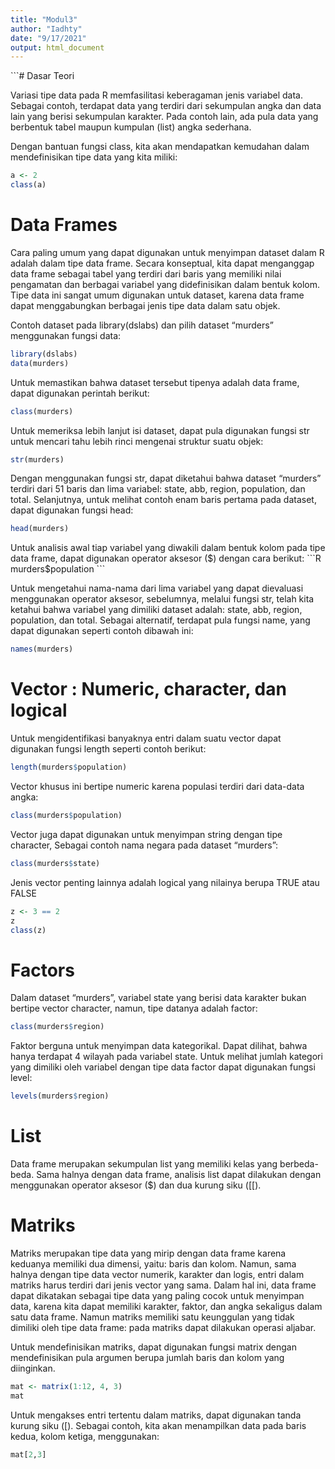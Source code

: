---
title: "Modul3"
author: "Iadhty"
date: "9/17/2021"
output: html_document
---

```# Dasar Teori 

Variasi tipe data pada R memfasilitasi keberagaman jenis variabel data. Sebagai contoh, terdapat data yang terdiri dari sekumpulan angka dan data lain yang berisi sekumpulan karakter. Pada contoh lain, ada pula data yang berbentuk tabel maupun kumpulan (list) angka sederhana. 

Dengan bantuan fungsi class, kita akan mendapatkan kemudahan dalam mendefinisikan tipe data yang kita miliki:

```{R}
a <- 2
class(a)
```

# Data Frames

Cara paling umum yang dapat digunakan untuk menyimpan dataset dalam R adalah dalam tipe data frame. Secara konseptual, kita dapat menganggap data frame sebagai tabel yang terdiri dari baris yang memiliki nilai pengamatan dan berbagai variabel yang didefinisikan dalam bentuk kolom. Tipe data ini sangat umum digunakan untuk dataset, karena data frame dapat menggabungkan berbagai jenis tipe data dalam satu objek.

Contoh dataset pada library(dslabs) dan pilih dataset “murders” 
menggunakan fungsi data:

```{R}
library(dslabs)
data(murders)
```

Untuk memastikan bahwa dataset tersebut tipenya adalah data frame, dapat digunakan perintah berikut:

```{R}
class(murders)
```

Untuk memeriksa lebih lanjut isi dataset, dapat pula digunakan fungsi str untuk mencari tahu lebih rinci mengenai struktur suatu objek:

```{R}
str(murders)
```

Dengan menggunakan fungsi str, dapat diketahui bahwa dataset “murders” terdiri dari 51 baris dan lima variabel: state, abb, region, population, dan total. Selanjutnya, untuk melihat contoh enam baris pertama pada dataset, dapat digunakan fungsi head:

```{R}
head(murders)
```

Untuk analisis awal tiap variabel yang diwakili dalam bentuk kolom pada tipe data frame, dapat digunakan operator aksesor ($) dengan cara berikut:
 ```{R}
 murders$population
 ```
 
Untuk mengetahui nama-nama dari lima variabel yang dapat dievaluasi menggunakan operator aksesor, sebelumnya, melalui fungsi str, telah kita ketahui bahwa variabel yang dimiliki dataset adalah: state, abb, region, population, dan total. Sebagai alternatif, terdapat pula fungsi name, yang dapat digunakan seperti contoh dibawah ini:

```{R}
names(murders)
```

# Vector : Numeric, character, dan logical

Untuk mengidentifikasi banyaknya entri dalam suatu vector dapat digunakan fungsi length seperti contoh berikut:

```{R}
length(murders$population)
```

Vector khusus ini bertipe numeric karena populasi terdiri dari data-data angka:

 ```{R}
 class(murders$population)
 ```

Vector juga dapat digunakan untuk menyimpan string dengan tipe character, Sebagai contoh nama negara pada dataset “murders”:

```{R}
class(murders$state)
```

Jenis vector penting lainnya adalah logical yang nilainya berupa TRUE atau FALSE

```{R}
z <- 3 == 2
z
class(z)
```


# Factors

Dalam dataset “murders”, variabel state yang berisi data karakter bukan bertipe vector character, namun, tipe datanya adalah factor:

```{R}
class(murders$region)
```

Faktor berguna untuk menyimpan data kategorikal. Dapat dilihat, bahwa hanya terdapat 4 wilayah pada variabel state. Untuk melihat jumlah kategori yang dimiliki oleh variabel dengan tipe data factor dapat digunakan fungsi level: 

```{R}
levels(murders$region)
```

# List

Data frame merupakan sekumpulan list yang memiliki kelas yang berbeda-beda. Sama halnya dengan data frame, analisis list dapat dilakukan dengan menggunakan operator aksesor ($) dan dua kurung siku ([[). 


# Matriks

Matriks merupakan tipe data yang mirip dengan data frame karena keduanya memiliki dua dimensi, yaitu: baris dan kolom. Namun, sama halnya dengan tipe data vector numerik, karakter dan logis, entri dalam matriks harus terdiri dari jenis vector yang sama. Dalam hal ini, data frame dapat dikatakan sebagai tipe data yang paling cocok untuk menyimpan data, karena kita dapat memiliki karakter, faktor, dan angka sekaligus dalam satu data frame. Namun matriks memiliki 
satu keunggulan yang tidak dimiliki oleh tipe data frame: pada matriks dapat dilakukan operasi aljabar. 

Untuk mendefinisikan matriks, dapat digunakan fungsi matrix dengan mendefinisikan pula argumen berupa jumlah baris dan kolom yang diinginkan.

```{R}
mat <- matrix(1:12, 4, 3)
mat
```

Untuk mengakses entri tertentu dalam matriks, dapat digunakan tanda kurung siku ([). Sebagai contoh, kita akan menampilkan data pada baris kedua, kolom ketiga, menggunakan:

```{R}
mat[2,3]
```